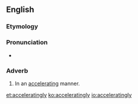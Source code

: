 ==English==

===Etymology===
{{suffix|accelerating|ly}}

===Pronunciation===
* {{a|US}} {{IPA|/æk.ˈsɛl.ə.ˈɹeɪt.ɪŋ.li/}}

===Adverb===
{{en-adv}}

# In an [[accelerating]] manner.

[[et:acceleratingly]]
[[ko:acceleratingly]]
[[io:acceleratingly]]